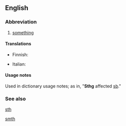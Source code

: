 ==English==

===Abbreviation===
{{rfc-header|Abbreviation}}
{{head|en|abbreviation}}

# {{lb|en|internet slang}} [[something]]

====Translations====
{{trans-top|something}}
* Finnish: {{t|fi|jtkn}}
{{trans-mid}}
* Italian: {{t+|it|qlcs|m}}
{{trans-bottom}}

====Usage notes====
Used in dictionary usage notes; as in, "'''Sthg''' affected [[sb]]."

===See also===
[[sth]]

[[smth]]